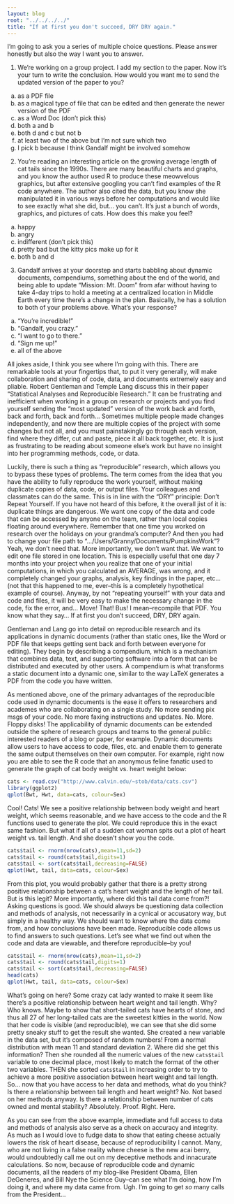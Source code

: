 ```yaml
---
layout: blog
root: "../../../../"
title: "If at first you don't succeed, DRY DRY again."
---
```


I'm going to ask you a series of multiple choice questions. Please answer honestly but also the way I want you to answer.

1. We're working on a group project. I add my section to the paper. Now it's your turn to write the conclusion. How would you want me to send the updated version of the paper to you?  
a) as a PDF file  
b) as a magical type of file that can be edited and then generate the newer version of the PDF  
c) as a Word Doc (don't pick this)  
d) both a and b  
e) both d and c but not b  
f) at least two of the above but I'm not sure which two  
g) I pick b because I think Gandalf might be involved somehow  

2. You're reading an interesting article on the growing average length of cat tails since the 1990s. There are many beautiful charts and graphs, and you know the author used R to produce these meowvelous graphics, but after extensive googling you can't find examples of the R code anywhere. The author also cited the data, but you know she manipulated it in various ways before her computations and would like to see exactly what she did, but... you can't. It's just a bunch of words, graphics, and pictures of cats. How does this make you feel?  
a) happy  
b) angry  
c) indifferent (don't pick this)  
d) pretty bad but the kitty pics make up for it  
e) both b and d  

3. Gandalf arrives at your doorstep and starts babbling about dynamic documents, compendiums, something about the end of the world, and being able to update "Mission: Mt. Doom" from afar without having to take 4-day trips to hold a meeting at a centralized location in Middle Earth every time there's a change in the plan. Basically, he has a solution to both of your problems above. What's your response?  
a) "You're incredible!"  
b) "Gandalf, you crazy."  
c) "I want to go to there."  
d) "Sign me up!"  
e) all of the above  

All jokes aside, I think you see where I'm going with this. There are remarkable tools at your fingertips that, to put it very generally, will make collaboration and sharing of code, data, and documents extremely easy and pliable. Robert Gentleman and Temple Lang discuss this in their paper "Statistical Analyses and Reproducible Research." It can be frustrating and inefficient when working in a group on research or projects and you find yourself sending the "most updated" version of the work back and forth, back and forth, back and forth... Sometimes multiple people made changes independently, and now there are multiple copies of the project with some changes but not all, and you must painstakingly go through each version, find where they differ, cut and paste, piece it all back together, etc. It is just as frustrating to be reading about someone else's work but have no insight into her programming methods, code, or data. 

Luckily, there is such a thing as "reproducible" research, which allows you to bypass these types of problems. The term comes from the idea that you have the ability to fully reproduce the work yourself, without making duplicate copies of data, code, or output files. Your colleagues and classmates can do the same. This is in line with the "DRY" principle: Don't Repeat Yourself. If you have not heard of this before, it the overall jist of it is: duplicate things are dangerous. We want one copy of the data and code that can be accessed by anyone on the team, rather than local copies floating around everywhere. Remember that one time you worked on research over the holidays on your grandma's computer? And then you had to change your file path to ".../Users/Granny/Documents/PumpkinsWork"? Yeah, we don't need that. More importantly, we don't want that. We want to edit one file stored in one location. This is especially useful that one day 7 months into your project when you realize that one of your initial computations, in which you calculated an AVERAGE, was wrong, and it completely changed your graphs, analysis, key findings in the paper, etc... (not that this happened to me, ever--this is a completely hypothetical example of course). Anyway, by not "repeating yourself" with your data and code and files, it will be very easy to make the necessary change in the code, fix the error, and... Move! That! Bus! I mean--recompile that PDF. You know what they say... If at first you don't succeed, DRY, DRY again.

Gentleman and Lang go into detail on reproducible research and its applications in dynamic documents (rather than static ones, like the Word or PDF file that keeps getting sent back and forth between everyone for editing). They begin by describing a compendium, which is a mechanism that combines data, text, and supporting software into a form that can be distributed and executed by other users. A compendium is what transforms a static document into a dynamic one, similar to the way LaTeX generates a PDF from the code you have written.

As mentioned above, one of the primary advantages of the reproducible code used in dynamic documents is the ease it offers to researchers and academes who are collaborating on a single study. No more sending pix msgs of your code. No more faxing instructions and updates. No. More. Floppy disks! The applicability of dynamic documents can be extended outside the sphere of research groups and teams to the general public: interested readers of a blog or paper, for example. Dynamic documents allow users to have access to code, files, etc. and enable them to generate the same output themselves on their own computer. For example, right now you are able to see the R code that an anonymous feline fanatic used to generate the graph of cat body weight vs. heart weight below:

```r
cats <- read.csv("http://www.calvin.edu/~stob/data/cats.csv")
library(ggplot2)
qplot(Bwt, Hwt, data=cats, colour=Sex)
```
Cool! Cats! We see a positive relationship between body weight and heart weight, which seems reasonable, and we have access to the code and the R functions used to generate the plot. We could reproduce this in the exact same fashion. But what if all of a sudden cat woman spits out a plot of heart weight vs. tail length. And she doesn't show you the code.
```r
cats$tail <- rnorm(nrow(cats),mean=11,sd=2)
cats$tail <- round(cats$tail,digits=1)
cats$tail <- sort(cats$tail,decreasing=FALSE)
qplot(Hwt, tail, data=cats, colour=Sex)
```
From this plot, you would probably gather that there is a pretty strong positive relationship between a cat's heart weight and the length of her tail. But is this legit? More importantly, where did this tail data come from?! Asking questions is good. We should always be questioning data collection and methods of analysis, not necessarily in a cynical or accusatory way, but simply in a healthy way. We should want to know where the data come from, and how conclusions have been made. Reproducible code allows us to find answers to such questions. Let's see what we find out when the code and data are viewable, and therefore reproducible--by you!

```r
cats$tail <- rnorm(nrow(cats),mean=11,sd=2)
cats$tail <- round(cats$tail,digits=1)
cats$tail <- sort(cats$tail,decreasing=FALSE)
head(cats)
qplot(Hwt, tail, data=cats, colour=Sex)
```

What's going on here? Some crazy cat lady wanted to make it seem like there's a positive relationship between heart weight and tail length. Why? Who knows. Maybe to show that short-tailed cats have hearts of stone, and thus all 27 of her long-tailed cats are the sweetest kitties in the world. Now that her code is visible (and reproducible), we can see that she did some pretty sneaky stuff to get the result she wanted. She created a new variable in the data set, but it's composed of random numbers! From a normal distribution with mean 11 and standard deviation 2. Where did she get this information? Then she rounded all the numeric values of the new `cats$tail` variable to one decimal place, most likely to match the format of the other two variables. THEN she sorted `cats$tail` in increasing order to try to achieve a more positive association between heart weight and tail length. So... now that you have access to her data and methods, what do you think? Is there a relationship between tail length and heart weight? No. Not based on her methods anyway. Is there a relationship between number of cats owned and mental stability? Absolutely. Proof. Right. Here.

As you can see from the above example, immediate and full access to data and methods of analysis also serve as a check on accuracy and integrity. As much as I would love to fudge data to show that eating cheese actually lowers the risk of heart disease, because of reproducibility I cannot. Many, who are not living in a false reality where cheese is the new acai berry, would undoubtedly call me out on my deceptive methods and innacurate calculations. So now, because of reproducible code and dynamic documents, all the readers of my blog--like President Obama, Ellen DeGeneres, and Bill Nye the Science Guy--can see what I'm doing, how I'm doing it, and where my data came from. Ugh. I'm going to get *so* many calls from the President...
